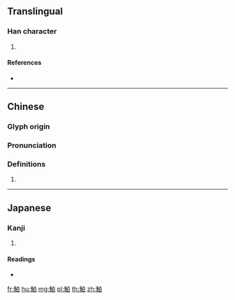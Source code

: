 {{character info/new}}
{{also|鲌}}
==Translingual==

===Han character===
{{Han char|rn=195|rad=魚|as=05|sn=16|four=|canj=NFHA}}

# {{defn|Han|sort=魚05}}

====References====
* {{Han ref|kx=1468.040|dkj=46064|dj=2001.100|hdz=74682.050|uh=9B8A|ud=39818}}

----

==Chinese==
{{zh-forms|s=鲌}}

===Glyph origin===
{{Han etym}}

===Pronunciation===
{{zh-pron
|m=bà
|mc=y
|oc=y
|cat=
}}

===Definitions===
{{zh-hanzi}}

# {{rfdef|zh}}

----

==Japanese==

===Kanji===
{{ja-kanji|grade=|rs=魚05}}

# {{defn|lang=ja|sort=魚05}}

====Readings====
* {{ja-readings|on=[[はく]] (haku), [[びゃく]] (byaku), [[は]] (ha), [[べ]] (be)|kun=[[みごい]] (migoi), [[しろうお]] (shirouo), [[がんき]] (ganki), [[かすべ]] (kasube)}}

[[fr:鮊]]
[[hu:鮊]]
[[mg:鮊]]
[[pl:鮊]]
[[th:鮊]]
[[zh:鮊]]